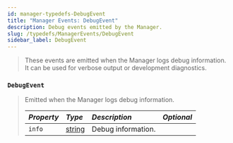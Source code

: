 ```yaml
---
id: manager-typedefs-DebugEvent
title: "Manager Events: DebugEvent"
description: Debug events emitted by the Manager.
slug: /typedefs/ManagerEvents/DebugEvent
sidebar_label: DebugEvent
---
```


> These events are emitted when the Manager logs debug information.  
> It can be used for verbose output or development diagnostics.

### `DebugEvent`

> Emitted when the Manager logs debug information.
> 
> | <i className="fa-solid fa-hashtag"/> Property | <i className="fa-solid fa-font"/> Type                                                              | <i className="fa-solid fa-list"/> Description           | <i className="fa-solid fa-flask"/> Optional |
> |:----------------------------------------------|:----------------------------------------------------------------------------------------------------|:--------------------------------------------------------|:-------------------------------------------:|
> | `info`                                        | [string](https://developer.mozilla.org/en-US/docs/Web/JavaScript/Reference/Global_Objects/String)   | Debug information.                                      | <i className="fa-solid fa-xmark"/>          |

